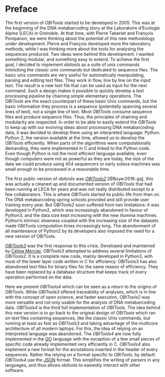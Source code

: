 # Preface {.unnumbered}

The first version of *OBITools* started to be developed in 2005. This was at the beginning of the DNA metabarcoding story at the Laboratoire d'Ecologie Alpine (LECA) in Grenoble. At that time, with Pierre Taberlet and François Pompanon, we were thinking about the potential of this new methodology under development. PIerre and François developed more the laboratory methods, while I was thinking more about the tools for analysing the sequences produced. Two ideas were behind this development. I wanted something modular, and something easy to extend. To achieve the first goal, I decided to implement obitools as a suite of unix commands mimicking the classic unix commands but dedicated to sequence files. The basic unix commands are very useful for automatically manipulating, parsing and editing text files. They work in flow, line by line on the input text. The result is a new text file that can be used as input for the next command. Such a design makes it possible to quickly develop a text processing pipeline by chaining simple elementary operations. The *OBITools* are the exact counterpart of these basic Unix commands, but the basic information they process is a sequence (potentially spanning several lines of text), not a single line of text. Most *OBITools* consume sequence files and produce sequence files. Thus, the principles of chaining and modularity are respected. In order to be able to easily extend the *OBITools* to keep up with our evolving ideas about processing DNA metabarcoding data, it was decided to develop them using an interpreted language: Python. Python 2, the version available at the time, allowed us to develop the *OBITools* efficiently. When parts of the algorithms were computationally demanding, they were implemented in C and linked to the Python code. Even though Python is not the most efficient language available, even though computers were not as powerful as they are today, the size of the data we could produce using 454 sequencers or early solexa machines was small enough to be processed in a reasonable time.

The first public version of obitools was [*OBITools2*](https://metabarcoding.org/obitools) [@Boyer2016-gq], this was actually a cleaned up and documented version of *OBITools* that had been running at LECA for years and was not really distributed except to a few collaborators. This is where *OBITools* started its public life from then on. The DNA metabarcoding spring schools provided and still provide user training every year. But *OBITools2* soon suffered from two limitations: it was developed in Python2, which was increasingly abandoned in favour of Python3, and the data size kept increasing with the new illumina machines. Python's intrinsic slowness coupled with the increasing size of the datasets made OBITools computation times increasingly long. The abandonment of all maintenance of Python2 by its developers also imposed the need for a new version of OBITools. 

[*OBITools3*](https://metabarcoding.org/obitools3) was the first response to this crisis. Developed and maintained by [Céline Mercier](https://www.celine-mercier.info), *OBITools3* attempted to address several limitations of *OBITools2*. It is a complete new code, mainly developed in Python3, with most of the lower layer code written in C for efficiency. OBITools3 has also abandoned text files for binary files for the same reason of efficiency. They have been replaced by a database structure that keeps track of every operation performed on the data. 

Here we present *OBITools4* which can be seen as a return to the origins of OBITools. While *OBITools3* offered traceability of analyses, which is in line with the concept of open science, and faster execution, *OBITools2* was more versatile and not only usable for the analysis of DNA metabarcoding data. *OBITools4* is the third full implementation of *OBITools*. The idea behind this new version is to go back to the original design of *OBITools* which ran on text files containing sequences, like the classic Unix commands, but running at least as fast as *OBITools3* and taking advantage of the multicore architecture of all modern laptops. For this, the idea of relying on an interpreted language was abandoned. The *OBITools4* are now fully implemented in the [GO](https://go.dev) language with the exception of a few small pieces of specific code already implemented very efficiently in C. *OBITools4* also implement a new format for the annotations inserted in the header of every sequences. Rather tha relying on a format specific to *OBITools*, by default *OBITools4* use the [JSON](https://www.json.org) format. This simplifies the writing of parsers in any languages, and thus allows obitools to easiestly interact with other software.
